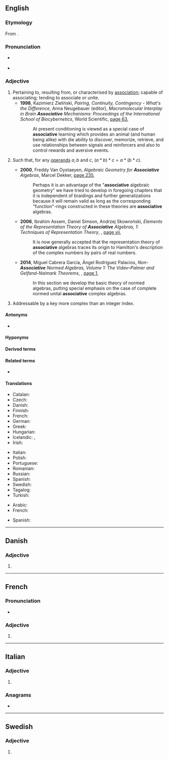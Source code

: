 ==English==

===Etymology===
From {{suffix|associate|ive|lang=en}}.

===Pronunciation===
* {{a|US}} {{IPA|/əˈsoʊ.ʃi.ə.tɪv/|/əˈsoʊ.si.ə.tɪv/|lang=en}}
* {{audio|En-us-associative.ogg|Audio (US)|lang=en}}

===Adjective===
{{en-adj}}

# Pertaining to, resulting from, or characterised by [[association]]; capable of associating; tending to associate or unite.
#* '''1998''', Kazimierz Zieliński, ''Pairing, Continuity, Contingency - What's the Difference'', Anna Neugebauer (editor), ''Macromolecular Interplay in Brain '''Associative''' Mechanisms: Proceedings of the International School of Biocybernetics'', World Scientific, [https://books.google.com.au/books?id=vQGJkpdPuKwC&pg=PA63&dq=%22associative%22&hl=en&sa=X&ved=0ahUKEwjG_OvZnJvbAhUExWMKHe6LDIgQ6AEIpgIwLQ#v=onepage&q=%22associative%22&f=false page 63],
#*: At present conditioning is viewed as a special case of '''associative''' learning which provides an animal (and human being alike) with die ability to discover, memorize, retrieve, and use relationships between signals and reinforcers and also to control rewards and aversive events.
# {{lb|en|algebra|of a [[binary operator]] <math>*</math>}} Such that, for any [[operand]]s <math>a, b</math> and <math>c</math>, <math>(a * b) * c = a * (b * c)</math>.
#* '''2000''', Freddy Van Oystaeyen, ''Algebraic Geometry for '''Associative''' Algebras'', Marcel Dekker, [https://books.google.com.au/books?id=0XBJwWI8nSkC&pg=PA235&dq=%22associative%22&hl=en&sa=X&ved=0ahUKEwjG_OvZnJvbAhUExWMKHe6LDIgQ6AEI8AEwJA#v=onepage&q=%22associative%22&f=false page 235],
#*: Perhaps it is an advantage of the "'''associative''' algebraic geometry" we have tried to develop in foregoing chapters that it is independent of braidings and further generalizations because it will remain valid as long as the corresponding "function"-rings constructed in these theories are '''associative''' algebras.
#* '''2006''', Ibrahim Assem, Daniel Simson, Andrzej Skowroński, ''Elements of the Representation Theory of '''Associative''' Algebras, 1: Techniques of Representation Theory'', {{w|Cambridge University Press}}, [https://books.google.com.au/books?id=ayNHpi3tYhQC&pg=PR7&dq=%22associative%22&hl=en&sa=X&ved=0ahUKEwjG_OvZnJvbAhUExWMKHe6LDIgQ6AEIuQIwMA#v=onepage&q=%22associative%22&f=false page vii],
#*: It is now generally accepted that the representation theory of '''associative''' algebras traces its origin to Hamilton's description of the complex numbers by pairs of real numbers.
#* '''2014''', Miguel Cabrera García, Ángel Rodríguez Palacios, ''Non-'''Associative''' Normed Algebras, Volume 1: The Vidav–Palmer and Gelfand-Naimark Theorems'', {{w|Cambridge University Press}}, [https://books.google.com.au/books?id=NacdBAAAQBAJ&pg=PA1&dq=%22associative%22&hl=en&sa=X&ved=0ahUKEwjG_OvZnJvbAhUExWMKHe6LDIgQ6AEIwwEwHA#v=onepage&q=%22associative%22&f=false page 1],
#*: In this section we develop the basic theory of normed algebras, putting special emphasis on the case of complete normed unital '''associative''' complex algebras.
# {{lb|en|computing}} Addressable by a key more complex than an integer index.
#: {{ux|en|Awk's '''associative''' arrays may be indexed by strings.}}
#: {{ux|en|'''Associative''' memories were once given considerable attention.}}

====Antonyms====
* {{l|en|antiassociative}}

====Hyponyms====
{{hyp2
|left-associative
|right-associative
|lang=en}}

====Derived terms====
{{der2
|associativity
|preassociative
|lang=en}}

====Related terms====
* {{l|en|associative array}}

====Translations====
{{trans-top|algebraic property of an operator}}
* Catalan: {{t|ca|associatiu}}
* Czech: {{t|cs|asociativní}}
* Danish: {{t|da|associativ}}
* Finnish: {{t|fi|assosiatiivinen}}
* French: {{t+|fr|associatif}}
* German: {{t+|de|assoziativ}}
* Greek: {{t+|el|προσεταιριστικός}}
* Hungarian: {{t+|hu|asszociatív}}
* Icelandic: {{t|is|tenginn|m}}, {{t|is|tengi-}}
* Irish: {{t|ga|comhthiomsaitheach}}
{{trans-mid}}
* Italian: {{t+|it|associativo}}
* Polish: {{t+|pl|łączny}}
* Portuguese: {{t|pt|associativo}}
* Romanian: {{t+|ro|asociativ}}
* Russian: {{t+|ru|ассоциати́вный}}
* Spanish: {{t|es|asociativo}}
* Swedish: {{t+|sv|associativ}}
* Tagalog: {{t|tl|ugnayin}}
* Turkish: {{t|tr|birleşmeli}}
{{trans-bottom}}

{{checktrans-top}}
* Arabic: {{t-check|ar|تَجْمِيعِيَّة}}
* French: {{t+check|fr|associatif}}
{{trans-mid}}
* Spanish: {{t-check|es|asociativo}}
{{trans-bottom}}

----

==Danish==

===Adjective===
{{head|da|adjective form}}

# {{neuter of|associativ|lang=da}}

----

==French==

===Pronunciation===
* {{IPA|/a.sɔ.sja.tiv/|lang=fr}}

===Adjective===
{{head|fr|adjective form}}

# {{inflection of|associatif||f|s|lang=fr}}

----

==Italian==

===Adjective===
{{it-adj-form|f-p}}

# {{inflection of|associativo||f|p|lang=it}}

===Anagrams===
* {{l|it|associatevi}}

----

==Swedish==

===Adjective===
{{head|sv|adjective form}}

# {{sv-adj-form-abs-def-m|associativ}}